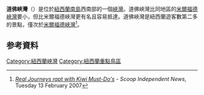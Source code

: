 '''道佛峽灣'''（{{lang-en|Doubtful Sound}}）是位於[[紐西蘭|紐西蘭]][[南島|南島]]西南部的一個[[峽灣|峽灣]]。道佛峽灣比同地區的[[米爾福德峽灣|米爾福德峽灣]]要小，但比米爾福德峽灣更有名且容易抵達。道佛峽灣是紐西蘭遊客數第二多的景點，僅次於[[米爾福德峽灣|米爾福德峽灣]]<ref>''[http://www.scoop.co.nz/stories/BU0702/S00157.htm Real Journeys rapt with Kiwi Must-Do's]'' - ''Scoop Independent News'', Tuesday 13 February 2007</ref>。

==参考資料==
{{Reflist}}
{{Commons category|Doubtful Sound}}
{{coord|45|18|S|166|59|E|region:NZ_type:waterbody|display=title}}

{{DEFAULTSORT:Doubtful Sound}}
[[Category:紐西蘭峽灣|Category:紐西蘭峽灣]]
[[Category:紐西蘭重點鳥區|Category:紐西蘭重點鳥區]]

{{NewZealand-geo-stub}}